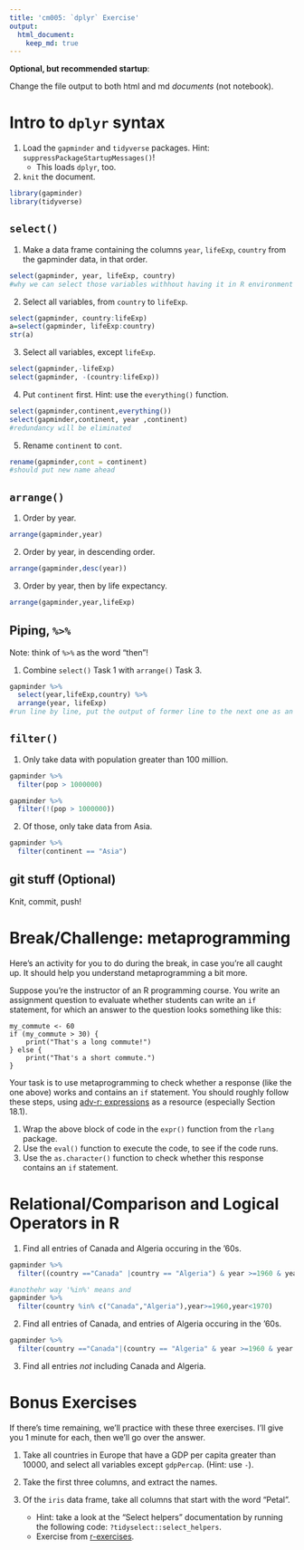 ```yaml
---
title: 'cm005: `dplyr` Exercise'
output:
  html_document:
    keep_md: true
---
```


**Optional, but recommended startup**:

Change the file output to both html and md _documents_ (not notebook).

# Intro to `dplyr` syntax

1. Load the `gapminder` and `tidyverse` packages. Hint: `suppressPackageStartupMessages()`!
    - This loads `dplyr`, too.
2. `knit` the document. 
```r
library(gapminder)
library(tidyverse)


```

## `select()`

1. Make a data frame containing the columns `year`, `lifeExp`, `country` from the gapminder data, in that order.

```r
select(gapminder, year, lifeExp, country)
#why we can select those variables withhout having it in R environment
```
2. Select all variables, from `country` to `lifeExp`. 

```r
select(gapminder, country:lifeExp)
a=select(gapminder, lifeExp:country)
str(a)
```

3. Select all variables, except `lifeExp`.
```r
select(gapminder,-lifeExp)
select(gapminder, -(country:lifeExp))
```
4. Put `continent` first. Hint: use the `everything()` function.
```r
select(gapminder,continent,everything())
select(gapminder,continent, year ,continent)
#redundancy will be eliminated

```
5. Rename `continent` to `cont`.
```r
rename(gapminder,cont = continent)
#should put new name ahead
```


## `arrange()`

1. Order by year.
```r
arrange(gapminder,year)

```
2. Order by year, in descending order.
```r
arrange(gapminder,desc(year))

```
3. Order by year, then by life expectancy.
```r

arrange(gapminder,year,lifeExp)
```
## Piping, `%>%`

Note: think of `%>%` as the word "then"!

1. Combine `select()` Task 1 with `arrange()` Task 3.
```r
gapminder %>% 
  select(year,lifeExp,country) %>% 
  arrange(year, lifeExp)
#run line by line, put the output of former line to the next one as an input

```


## `filter()`

1. Only take data with population greater than 100 million.

```r
gapminder %>% 
  filter(pop > 1000000)
```

```r
gapminder %>% 
  filter(!(pop > 1000000))
```
2. Of those, only take data from Asia.
```r
gapminder %>%
  filter(continent == "Asia")
```
## git stuff (Optional)

Knit, commit, push!

# Break/Challenge: metaprogramming

Here's an activity for you to do during the break, in case you're all caught up. It should help you understand metaprogramming a bit more.

Suppose you're the instructor of an R programming course. You write an assignment question to evaluate whether students can write an `if` statement, for which an answer to the question looks something like this:

```
my_commute <- 60
if (my_commute > 30) {
    print("That's a long commute!")
} else {
    print("That's a short commute.")
}
```

Your task is to use metaprogramming to check whether a response (like the one above) works and contains an `if` statement. You should roughly follow these steps, using [adv-r: expressions](https://adv-r.hadley.nz/expressions.html) as a resource (especially Section 18.1).

1. Wrap the above block of code in the `expr()` function from the `rlang` package.
2. Use the `eval()` function to execute the code, to see if the code runs.
3. Use the `as.character()` function to check whether this response contains an `if` statement.

# Relational/Comparison and Logical Operators in R

1. Find all entries of Canada and Algeria occuring in the '60s. 
```r
gapminder %>% 
  filter((country =="Canada" |country == "Algeria") & year >=1960 & year <1970)
```

```r
#anothehr way '%in%' means and 
gapminder %>% 
  filter(country %in% c("Canada","Algeria"),year>=1960,year<1970)
```


2. Find all entries of Canada, and entries of Algeria occuring in the '60s. 
```r
gapminder %>% 
  filter(country =="Canada"|(country == "Algeria" & year >=1960 & year <1970))
```
3. Find all entries _not_ including Canada and Algeria.

# Bonus Exercises

If there's time remaining, we'll practice with these three exercises. I'll give you 1 minute for each, then we'll go over the answer.

1. Take all countries in Europe that have a GDP per capita greater than 10000, and select all variables except `gdpPercap`. (Hint: use `-`).

2. Take the first three columns, and extract the names.

3. Of the `iris` data frame, take all columns that start with the word "Petal". 
    - Hint: take a look at the "Select helpers" documentation by running the following code: `?tidyselect::select_helpers`.
    - Exercise from [r-exercises](https://www.r-exercises.com/2017/10/19/dplyr-basic-functions-exercises/).
